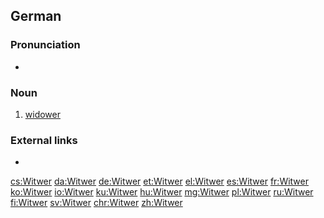 ==German==

===Pronunciation===
* {{IPA|[ˈvɪtvɐ]|lang=de}}

===Noun===
{{de-noun|m|Witwers|Witwer}}

# [[widower]]

===External links===
* {{R:Duden}}

[[cs:Witwer]]
[[da:Witwer]]
[[de:Witwer]]
[[et:Witwer]]
[[el:Witwer]]
[[es:Witwer]]
[[fr:Witwer]]
[[ko:Witwer]]
[[io:Witwer]]
[[ku:Witwer]]
[[hu:Witwer]]
[[mg:Witwer]]
[[pl:Witwer]]
[[ru:Witwer]]
[[fi:Witwer]]
[[sv:Witwer]]
[[chr:Witwer]]
[[zh:Witwer]]